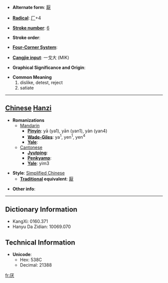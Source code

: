 * '''Alternate form''': [[厭]]

* '''[[Wiktionary:Chinese radical index| Radical]]''': [[Wiktionary:Chinese radical index 厂|厂]]+4

* '''[[Wiktionary:Chinese total strokes index|Stroke number]]''': [[Wiktionary:Chinese total strokes index 6|6]]

* '''Stroke order''': 

* '''[[Wiktionary:Chinese four corner index|Four-Corner System]]''': 

* '''[[Wiktionary:Chinese Cangjie index|Cangjie input]]''': 一戈大 (MIK)

* '''Graphical Significance and Origin''': 

* '''Common Meaning'''
*#dislike, detest, reject
*# satiate


----

== [[Chinese]] [[Hanzi]] ==

* '''Romanizations'''
** [[Mandarin]]
*** '''[[Pinyin]]''': yā (ya1), yān (yan1), yàn (yan4)
*** '''[[Wade-Giles]]''': ya<sup>1</sup>, yen<sup>1</sup>, yen<sup>4</sup>
*** '''[[Yale]]''': 
**[[Cantonese]]
***'''[[Jyutping]]''':
***'''[[Penkyamp]]''': 
***'''[[Yale]]''': yim3

* '''Style''': [[Simplified Chinese]] 
** '''[[Traditional Chinese|Traditional]] equivalent''': [[厭]]

* '''Other info''': 

----

== Dictionary Information ==

* KangXi: 0160.371
* Hanyu Da Zidian: 10069.070

== Technical Information ==

* '''Unicode''':
** Hex: 538C
** Decimal: 21388

[[fr:厌]]